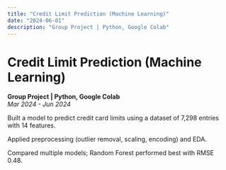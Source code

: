 ```yaml
---
title: "Credit Limit Prediction (Machine Learning)"
date: "2024-06-01"
description: "Group Project | Python, Google Colab"
---
```


# Credit Limit Prediction (Machine Learning)

**Group Project | Python, Google Colab**  
*Mar 2024 - Jun 2024*

Built a model to predict credit card limits using a dataset of 7,298 entries with 14 features.

Applied preprocessing (outlier removal, scaling, encoding) and EDA.

Compared multiple models; Random Forest performed best with RMSE 0.48. 